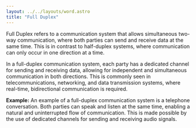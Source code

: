 ```yaml
---
layout: ../../layouts/word.astro
title: "Full Duplex"
---
```

Full Duplex refers to a communication system that allows simultaneous two-way communication, where both parties can send and receive data at the same time. This is in contrast to half-duplex systems, where communication can only occur in one direction at a time.

In a full-duplex communication system, each party has a dedicated channel for sending and receiving data, allowing for independent and simultaneous communication in both directions. This is commonly seen in telecommunications, networking, and data transmission systems, where real-time, bidirectional communication is required.

**Example:**
An example of a full-duplex communication system is a telephone conversation. Both parties can speak and listen at the same time, enabling a natural and uninterrupted flow of communication. This is made possible by the use of dedicated channels for sending and receiving audio signals.